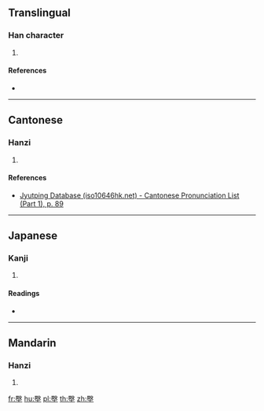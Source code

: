 ==Translingual==

===Han character===
{{Han char|rn=32|rad=土|as=13|sn=16|four=77104|canj=SEG,XSEG|ids=⿱殿土}}

# {{defn|Han|sort=土13}}

====References====
* {{Han ref|kx=0240.110|dkj=05517|dj=0479.300|hdz=10494.050|uh=58C2|ud=22722|bh=E94E|bd=59726}}

----

==Cantonese==

===Hanzi===
{{yue-hanzi|jyut=[[din6]]|y=din6}}

# {{defn|lang=yue|sort=土13}}

====References====
* [http://www.iso10646hk.net/jp/document/download.jsp Jyutping Database (iso10646hk.net) - Cantonese Pronunciation List (Part 1), p. 89]

----

==Japanese==

===Kanji===
{{ja-kanji|grade=|rs=土13}}

# {{defn|lang=ja|sort=土13}}

====Readings====
* {{ja-readings|on=[[てん]] (ten), [[でん]] (den)|kun=[[かす]] (kasu), [[おり]] (ori), [[との]] (tono), [[たち]] (tachi), [[やかた]] (yakata)}}

----

==Mandarin==

===Hanzi===
{{cmn-hanzi|pin=[[diàn]] ([[dian4]])|wg=tien<sup>4</sup>}}

# {{defn|lang=cmn|sort=土13}}

[[fr:壂]]
[[hu:壂]]
[[pl:壂]]
[[th:壂]]
[[zh:壂]]